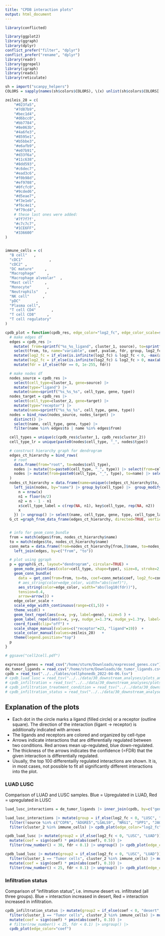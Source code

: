 ```yaml
---
title: "CPDB interaction plots"
output: html_document
---
```


```r
library(conflicted)

library(ggplot2)
library(ggraph)
library(dplyr)
conflict_prefer("filter", "dplyr")
conflict_prefer("rename", "dplyr")
library(readr)
library(ggrepel)
library(igraph)
library(readxl)
library(reticulate)
```

```r
sh = import("scanpy_helpers")
COLORS = sapply(names(sh$colors$COLORS), \(x) unlist(sh$colors$COLORS[[x]]), simplify = FALSE, USE.NAMES = TRUE)

zeileis_28 = c(
    "#023fa5",
    "#7d87b9",
    "#bec1d4",
    "#d6bcc0",
    "#bb7784",
    "#8e063b",
    "#4a6fe3",
    "#8595e1",
    "#b5bbe3",
    "#e6afb9",
    "#e07b91",
    "#d33f6a",
    "#11c638",
    "#8dd593",
    "#c6dec7",
    "#ead3c6",
    "#f0b98d",
    "#ef9708",
    "#0fcfc0",
    "#9cded6",
    "#d5eae7",
    "#f3e1eb",
    "#f6c4e1",
    "#f79cd4",
    # these last ones were added:
    '#7f7f7f',
    "#c7c7c7",
    "#1CE6FF",
    "#336600"
)


immune_cells = c(
  "B cell"   ,
  "cDC1"            ,
  "cDC2" ,
  "DC mature"     ,
  "Macrophage"     ,
  "Macrophage alveolar"  ,
  "Mast cell"     ,
  "Monocyte"       ,
  "Neutrophils"   ,
  "NK cell"      ,
  "pDC"       ,
  "Plasma cell",
  "T cell CD4"       ,
  "T cell CD8"     ,
  "T cell regulatory"
)
```


```r
cpdb_plot = function(cpdb_res, edge_color="log2_fc", edge_color_scale=scale_edge_color_gradientn(colors=pals::coolwarm(100), limits=c(-1,1) * max(abs(conn_meta[[edge_color]])))) {
  # make edges df
  edges = cpdb_res |>
    mutate( from=sprintf("%s_%s_ligand", cluster_1, source), to=sprintf("%s_%s_receptor", cluster_2, target)) |>
    select(from, to, name="variable", coef, pvalue, fdr, group, log2_fc) |>
    mutate(log2_fc = if_else(is.infinite(log2_fc) & log2_fc < 0, -max(abs(log2_fc[is.finite(log2_fc)])), log2_fc)) |>
    mutate(log2_fc = if_else(is.infinite(log2_fc) & log2_fc > 0, max(abs(log2_fc[is.finite(log2_fc)])), log2_fc)) |>
    mutate(fdr = if_else(fdr == 0, 1e-255, fdr))

  # make nodes df
  nodes_source = cpdb_res |>
    select(cell_type=cluster_1, gene=source) |>
    mutate(type="ligand") |>
    mutate(name=sprintf("%s_%s_%s", cell_type, gene, type))
  nodes_target = cpdb_res |>
    select(cell_type=cluster_2, gene=target) |>
    mutate(type="receptor") |>
    mutate(name=sprintf("%s_%s_%s", cell_type, gene, type))
  nodes = bind_rows(nodes_source, nodes_target) |>
    distinct() |>
    select(name, cell_type, gene, type) |>
    filter(name %in% edges$to | name %in% edges$from)

  cell_types = unique(c(cpdb_res$cluster_1, cpdb_res$cluster_2))
  cell_type_lr = unique(paste0(nodes$cell_type, "_", nodes$type))

  # construct hierarchy graph for dendrogram
  edges_ct_hierarchy = bind_rows(
    # root
    data.frame(from="root", to=nodes$cell_type),
    nodes |> mutate(to=paste0(cell_type, "_", type)) |> select(from=cell_type, to) |> distinct(),
    nodes |> mutate(from=paste0(cell_type, "_", type), to=name) |> select(from, to)
  )
  nodes_ct_hierarchy = data.frame(name=unique(c(edges_ct_hierarchy$to, edges_ct_hierarchy$from))) |>
    left_join(nodes, by="name") |> group_by(cell_type) |>  group_modify(function(x, key) {
      n = nrow(x)
      n1 = floor(n/2)
      n2 = n - 1 - n1
      x$cell_type_label = c(rep(NA, n1), key$cell_type, rep(NA, n2))
      x
    }) |> ungroup() |> select(name, cell_type, gene, type, cell_type_label)
  G_ct =graph_from_data_frame(edges_ct_hierarchy, directed=TRUE, vertices=nodes_ct_hierarchy)


  # info for geom_conn_bundle
  from = match(edges$from, nodes_ct_hierarchy$name)
  to = match(edges$to, nodes_ct_hierarchy$name)
  conn_meta = data.frame(from=nodes_ct_hierarchy[from,]$name, to=nodes_ct_hierarchy[to,]$name) |>
    left_join(edges, by=c("from", "to"))

  # plot using ggraph
  p = ggraph(G_ct, layout="dendrogram", circular=TRUE) +
    geom_node_point(aes(color=cell_type, shape=type), size=8, stroke=2, fill="white") +
    geom_conn_bundle(
      data = get_con(from=from, to=to, coef=conn_meta$coef, log2_fc=conn_meta$log2_fc, pvalue=conn_meta$pvalue, group=conn_meta$group, fdr=conn_meta$fdr),
      # aes_string(color=edge_color, width="abs(coef)"),
      aes_string(color=edge_color, width="abs(log10(fdr))"),
      tension=0.4,
      arrow=arrow()) +
    edge_color_scale +
    scale_edge_width_continuous(range=c(1,5)) +
    theme_void() +
    geom_text_repel(aes(x=x, y=y, label=gene), size=5 ) +
    geom_label_repel(aes(x=x, y=y, nudge_x=1.3*x, nudge_y=1.3*y, label=cell_type_label), xlim=c(-2, 2), size=8, force=3, alpha=.8) +
    coord_fixed(clip="off") +
    scale_shape_manual(values=c("receptor"=23, "ligand"=19))  +
    scale_color_manual(values=zeileis_28)   +
    theme(legend.position="top")
  p
}

# ggsave("cell2cell.pdf")
```

```r

expressed_genes = read_csv("/home/sturm/Downloads/expressed_genes.csv")
de_tumor_ligands = read_csv("/home/sturm/Downloads/de_tumor_ligands.csv")
cpdb = read_tsv("../../tables/cellphonedb_2022-04-06.tsv")
# cpdb_luad_lusc = read_tsv("../../data/30_downstream_analyses/plots_and_comparisons/91_compare_groups/artifacts/luad_lusc_cpdb.tsv")
# cpdb_infiltration = read_tsv("../../data/30_downstream_analyses/plots_and_comparisons/91_compare_groups/artifacts/patient_immune_infiltration_cpdb.tsv")
# cpdb_infiltration_treatment_condition = read_tsv("../../data/30_downstream_analyses/plots_and_comparisons/91_compare_groups/artifacts/patient_immune_infiltration_treatment_coding_cpdb.tsv")
# cpdb_infiltration_status = read_tsv("../../data/30_downstream_analyses/plots_and_comparisons/91_compare_groups/artifacts/patient_infiltration_status_cpdb.tsv")
```

## Explanation of the plots

 * Each dot in the circle marks a ligand (filled circle) or a receptor (outline square). The direction of the interaction (ligant -> receptor) is additionally indicated with arrows
 * The ligands and receptors are colored and organized by cell-type
 * Arrows indicate interactions that are differentially regulated between two conditions. Red arrows mean up-regulated, blue down-regulated.
 * The thickness of the arrows indicates the confidence (=FDR) that the given interaction is differentially regulated.
 * Usually, the top 100 differentailly regulated interactions are shown. It is, in most cases, not possible to fit all significantly different interactions into the plot.

### LUAD LUSC

Comparison of LUAD and LUSC samples. Blue = Upregulated in LUAD, Red = upregulated in LUSC

```r
luad_lusc_interactions = de_tumor_ligands |> inner_join(cpdb, by=c("gene_id"="source_genesymbol")) |> inner_join(expressed_genes, by=c("target_genesymbol"="variable")) |> select(source=gene_id, target=target_genesymbol, fraction_expressed, fdr=fdr, log2_fc=log2FoldChange, cluster_2=cell_type_major, pvalue) |> mutate(cluster_1 = "Tumor cells") |> mutate(variable=sprintf("%s_%s_%s_%s", source, target, cluster_1, cluster_2), coef=log2_fc)


```

```r
luad_lusc_interactions |> mutate(group = if_else(log2_fc < 0, "LUSC", "LUAD")) |> ungroup() |> filter(fraction_expressed>0.1, source %in% de_tumor_ligands$gene_id[1:35]) |> 
  filter(!source %in% c("COPA", "ADGRE5","LGALS9", "NRG1", "SPP1", "JAG1")) |>
  filter(cluster_2 %in% immune_cells) |> cpdb_plot(edge_color="log2_fc") 
```

```r
cpdb_luad_lusc |> mutate(group2 = if_else(log2_fc < 0, "LUSC", "LUAD")) |> group_by(group2) |>
  mutate(coef = sign(coef) * pmin(abs(coef), 0.5)) |> 
  filter(row_number() < 30, fdr < 0.1) |> ungroup() |> cpdb_plot(edge_color="coef")
```

```r
cpdb_luad_lusc |> mutate(group2 = if_else(log2_fc < 0, "LUSC", "LUAD")) |> 
  filter(cluster_1 == "Tumor cells", cluster_2 %in% immune_cells) |> mutate(fdr = p.adjust(pvalue, method="fdr")) |> group_by(group2) |>
  mutate(coef = sign(coef) * pmin(abs(coef), 0.3)) |> 
  filter(row_number() < 25, fdr < 0.1) |> ungroup() |> cpdb_plot(edge_color="coef")
```

### Infiltration status

Comparison of "infiltration status", i.e. immune desert vs. infiltrated (all three groups).
Blue = interaction increased in desert, Red = interaction increased in infiltration.
```r
cpdb_infiltration_status |> mutate(group2 = if_else(coef < 0, "desert", "infiltrated")) |> 
  filter(cluster_1 == "Tumor cells", cluster_2 %in% immune_cells) |> mutate(fdr = p.adjust(pvalue, method="fdr")) |> group_by(group2) |> head(50) |> 
  mutate(coef = sign(coef) * pmin(abs(coef), 0.3)) |> 
  # filter(row_number() < 25, fdr < 0.1) |> ungroup() |>
  cpdb_plot(edge_color="coef")
```
